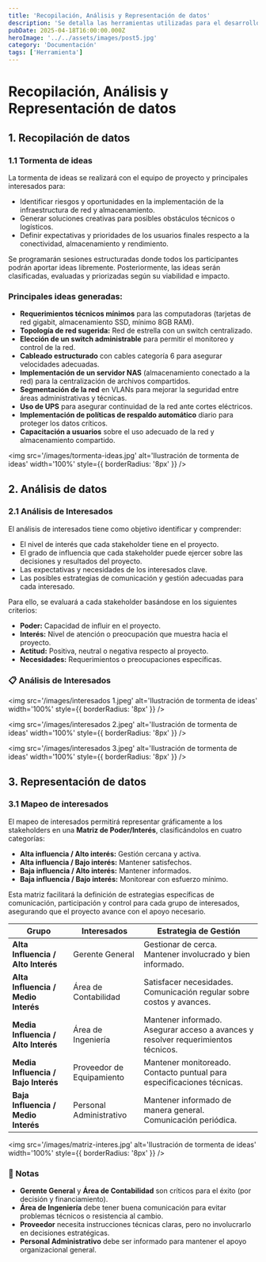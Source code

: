 ```yaml
---
title: 'Recopilación, Análisis y Representación de datos'
description: 'Se detalla las herramientas utilizadas para el desarrollo del proyecto'
pubDate: 2025-04-18T16:00:00.000Z
heroImage: '../../assets/images/post5.jpg'
category: 'Documentación'
tags: ['Herramienta']
---
```


# Recopilación, Análisis y Representación de datos

## 1. Recopilación de datos

### 1.1 Tormenta de ideas

La tormenta de ideas se realizará con el equipo de proyecto y principales interesados para:

- Identificar riesgos y oportunidades en la implementación de la infraestructura de red y almacenamiento.
- Generar soluciones creativas para posibles obstáculos técnicos o logísticos.
- Definir expectativas y prioridades de los usuarios finales respecto a la conectividad, almacenamiento y rendimiento.

Se programarán sesiones estructuradas donde todos los participantes podrán aportar ideas libremente. Posteriormente, las ideas serán clasificadas, evaluadas y priorizadas según su viabilidad e impacto.

### Principales ideas generadas:

- **Requerimientos técnicos mínimos** para las computadoras (tarjetas de red gigabit, almacenamiento SSD, mínimo 8GB RAM).
- **Topología de red sugerida:** Red de estrella con un switch centralizado.
- **Elección de un switch administrable** para permitir el monitoreo y control de la red.
- **Cableado estructurado** con cables categoría 6 para asegurar velocidades adecuadas.
- **Implementación de un servidor NAS** (almacenamiento conectado a la red) para la centralización de archivos compartidos.
- **Segmentación de la red** en VLANs para mejorar la seguridad entre áreas administrativas y técnicas.
- **Uso de UPS** para asegurar continuidad de la red ante cortes eléctricos.
- **Implementación de políticas de respaldo automático** diario para proteger los datos críticos.
- **Capacitación a usuarios** sobre el uso adecuado de la red y almacenamiento compartido.

<img
	src='/images/tormenta-ideas.jpg'
	alt='Ilustración de tormenta de ideas'
	width='100%'
	style={{ borderRadius: '8px' }}
/>

## 2. Análisis de datos

### 2.1 Análisis de Interesados

El análisis de interesados tiene como objetivo identificar y comprender:

- El nivel de interés que cada stakeholder tiene en el proyecto.
- El grado de influencia que cada stakeholder puede ejercer sobre las decisiones y resultados del proyecto.
- Las expectativas y necesidades de los interesados clave.
- Las posibles estrategias de comunicación y gestión adecuadas para cada interesado.

Para ello, se evaluará a cada stakeholder basándose en los siguientes criterios:

- **Poder:** Capacidad de influir en el proyecto.
- **Interés:** Nivel de atención o preocupación que muestra hacia el proyecto.
- **Actitud:** Positiva, neutral o negativa respecto al proyecto.
- **Necesidades:** Requerimientos o preocupaciones específicas.

### 📋 Análisis de Interesados

<img
	src='/images/interesados 1.jpeg'
	alt='Ilustración de tormenta de ideas'
	width='100%'
	style={{ borderRadius: '8px' }}
/>

<img
	src='/images/interesados 2.jpeg'
	alt='Ilustración de tormenta de ideas'
	width='100%'
	style={{ borderRadius: '8px' }}
/>

<img
	src='/images/interesados 3.jpeg'
	alt='Ilustración de tormenta de ideas'
	width='100%'
	style={{ borderRadius: '8px' }}
/>

## 3. Representación de datos

### 3.1 Mapeo de interesados

El mapeo de interesados permitirá representar gráficamente a los stakeholders en una **Matriz de Poder/Interés**, clasificándolos en cuatro categorías:

- **Alta influencia / Alto interés:** Gestión cercana y activa.
- **Alta influencia / Bajo interés:** Mantener satisfechos.
- **Baja influencia / Alto interés:** Mantener informados.
- **Baja influencia / Bajo interés:** Monitorear con esfuerzo mínimo.

Esta matriz facilitará la definición de estrategias específicas de comunicación, participación y control para cada grupo de interesados, asegurando que el proyecto avance con el apoyo necesario.

| Grupo                               | Interesados               | Estrategia de Gestión                                                             |
| ----------------------------------- | ------------------------- | --------------------------------------------------------------------------------- |
| **Alta Influencia / Alto Interés**  | Gerente General           | Gestionar de cerca. Mantener involucrado y bien informado.                        |
| **Alta Influencia / Medio Interés** | Área de Contabilidad      | Satisfacer necesidades. Comunicación regular sobre costos y avances.              |
| **Media Influencia / Alto Interés** | Área de Ingeniería        | Mantener informado. Asegurar acceso a avances y resolver requerimientos técnicos. |
| **Media Influencia / Bajo Interés** | Proveedor de Equipamiento | Mantener monitoreado. Contacto puntual para especificaciones técnicas.            |
| **Baja Influencia / Medio Interés** | Personal Administrativo   | Mantener informado de manera general. Comunicación periódica.                     |

<img
	src='/images/matriz-interes.jpg'
	alt='Ilustración de tormenta de ideas'
	width='100%'
	style={{ borderRadius: '8px' }}
/>

### 🎯 Notas

- **Gerente General** y **Área de Contabilidad** son críticos para el éxito (por decisión y financiamiento).
- **Área de Ingeniería** debe tener buena comunicación para evitar problemas técnicos o resistencia al cambio.
- **Proveedor** necesita instrucciones técnicas claras, pero no involucrarlo en decisiones estratégicas.
- **Personal Administrativo** debe ser informado para mantener el apoyo organizacional general.
